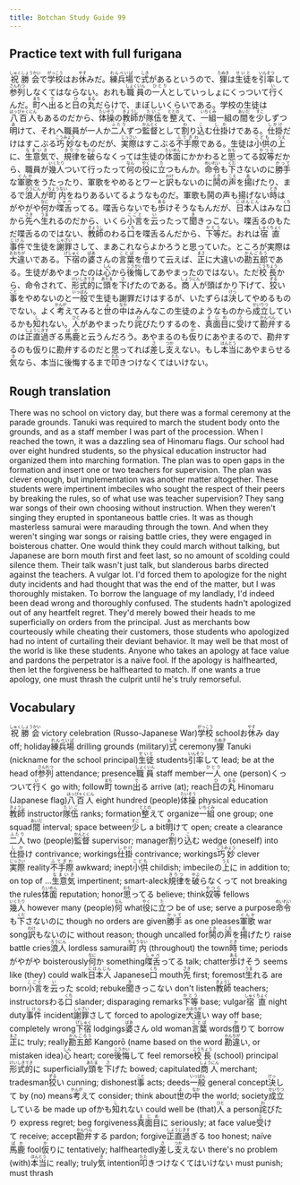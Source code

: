 ```yaml
---
title: Botchan Study Guide 99
---
```


## Practice text with full furigana

<p>
<ruby><rb>祝勝会</rb><rt>しゅくしょうかい</rt></ruby>で<ruby><rb>学校</rb><rt>がっこう</rt></ruby>はお<ruby><rb>休</rb><rt>やす</rt></ruby>みだ。<ruby><rb>練兵場</rb><rt>れんぺいば</rt></ruby>で<ruby><rb>式</rb><rt>しき</rt></ruby>があるというので、<ruby><rb>狸</rb><rt>たぬき</rt></ruby>は<ruby><rb>生徒</rb><rt>せいと</rt></ruby>を<ruby><rb>引率</rb><rt>いんそつ</rt></ruby>して<ruby><rb>参列</rb><rt>さんれつ</rt></ruby>しなくてはならない。おれも<ruby><rb>職員</rb><rt>しょくいん</rt></ruby>の<ruby><rb>一人</rb><rt>ひとり</rt></ruby>としていっしょにくっついて<ruby><rb>行</rb><rt>い</rt></ruby>くんだ。<ruby><rb>町</rb><rt>まち</rt></ruby>へ<ruby><rb>出</rb><rt>で</rt></ruby>ると<ruby><rb>日</rb><rt>ひ</rt></ruby>の<ruby><rb>丸</rb><rt>まる</rt></ruby>だらけで、まぼしいくらいである。学校の生徒は<ruby><rb>八百人</rb><rt>はっぴゃくにん</rt></ruby>もあるのだから、<ruby><rb>体操</rb><rt>たいそう</rt></ruby>の<ruby><rb>教師</rb><rt>きょうし</rt></ruby>が<ruby><rb>隊伍</rb><rt>たいご</rt></ruby>を<ruby><rb>整</rb><rt>ととの</rt></ruby>えて、<ruby><rb>一組</rb><rt>いちくみ</rt></ruby>一組の<ruby><rb>間</rb><rt>あいだ</rt></ruby>を<ruby><rb>少</rb><rt>すこ</rt></ruby>しずつ<ruby><rb>明</rb><rt>あ</rt></ruby>けて、それへ職員が一人か<ruby><rb>二人</rb><rt>ふたり</rt></ruby>ずつ<ruby><rb>監督</rb><rt>かんとく</rt></ruby>として<ruby><rb>割</rb><rt>わ</rt></ruby>り<ruby><rb>込</rb><rt>こ</rt></ruby>む<ruby><rb>仕掛</rb><rt>しか</rt></ruby>けである。<ruby><rb>仕掛</rb><rt>しかけ</rt></ruby>だけはすこぶる<ruby><rb>巧妙</rb><rt>こうみょう</rt></ruby>なものだが、<ruby><rb>実際</rb><rt>じっさい</rt></ruby>はすこぶる<ruby><rb>不手際</rb><rt>ふてぎわ</rt></ruby>である。生徒は<ruby><rb>小供</rb><rt>こども</rt></ruby>の<ruby><rb>上</rb><rt>うえ</rt></ruby>に、<ruby><rb>生意気</rb><rt>なまいき</rt></ruby>で、<ruby><rb>規律</rb><rt>きりつ</rt></ruby>を<ruby><rb>破</rb><rt>やぶ</rt></ruby>らなくっては生徒の<ruby><rb>体面</rb><rt>たいめん</rt></ruby>にかかわると<ruby><rb>思</rb><rt>おも</rt></ruby>ってる<ruby><rb>奴等</rb><rt>やつら</rt></ruby>だから、職員が<ruby><rb>幾人</rb><rt>いくたり</rt></ruby>ついて行ったって<ruby><rb>何</rb><rt>なん</rt></ruby>の<ruby><rb>役</rb><rt>やく</rt></ruby>に<ruby><rb>立</rb><rt>た</rt></ruby>つもんか。<ruby><rb>命令</rb><rt>めいれい</rt></ruby>も<ruby><rb>下</rb><rt>くだ</rt></ruby>さないのに<ruby><rb>勝手</rb><rt>かって</rt></ruby>な<ruby><rb>軍歌</rb><rt>ぐんか</rt></ruby>をうたったり、軍歌をやめるとワーと<ruby><rb>訳</rb><rt>わけ</rt></ruby>もないのに<ruby><rb>鬨</rb><rt>とき</rt></ruby>の<ruby><rb>声</rb><rt>こえ</rt></ruby>を<ruby><rb>揚</rb><rt>あ</rt></ruby>げたり、まるで<ruby><rb>浪人</rb><rt>ろうにん</rt></ruby>が<ruby><rb>町内</rb><rt>ちょうない</rt></ruby>をねりあるいてるようなものだ。軍歌も鬨の声も揚げない<ruby><rb>時</rb><rt>とき</rt></ruby>はがやがや<ruby><rb>何</rb><rt>なに</rt></ruby>か<ruby><rb>喋舌</rb><rt>しゃべ</rt></ruby>ってる。喋舌らないでも<ruby><rb>歩</rb><rt>ある</rt></ruby>けそうなもんだが、<ruby><rb>日本人</rb><rt>にほんじん</rt></ruby>はみな<ruby><rb>口</rb><rt>くち</rt></ruby>から<ruby><rb>先</rb><rt>さき</rt></ruby>へ<ruby><rb>生</rb><rt>うま</rt></ruby>れるのだから、いくら<ruby><rb>小言</rb><rt>こごと</rt></ruby>を<ruby><rb>云</rb><rt>い</rt></ruby>ったって<ruby><rb>聞</rb><rt>き</rt></ruby>きっこない。喋舌るのもただ喋舌るのではない、<ruby><rb>教師</rb><rt>きょうし</rt></ruby>のわる<ruby><rb>口</rb><rt>くち</rt></ruby>を喋舌るんだから、<ruby><rb>下等</rb><rt>かとう</rt></ruby>だ。おれは<ruby><rb>宿直</rb><rt>しゅくちょく</rt></ruby><ruby><rb>事件</rb><rt>じけん</rt></ruby>で生徒を<ruby><rb>謝罪</rb><rt>しゃざい</rt></ruby>さして、まあこれならよかろうと思っていた。ところが実際は<ruby><rb>大違</rb><rt>おおちが</rt></ruby>いである。<ruby><rb>下宿</rb><rt>げしゅく</rt></ruby>の<ruby><rb>婆</rb><rt>ばあ</rt></ruby>さんの<ruby><rb>言葉</rb><rt>ことば</rt></ruby>を<ruby><rb>借</rb><rt>か</rt></ruby>りて云えば、<ruby><rb>正</rb><rt>まさ</rt></ruby>に大違いの<ruby><rb>勘五郎</rb><rt>かんごろう</rt></ruby>である。生徒があやまったのは<ruby><rb>心</rb><rt>しん</rt></ruby>から<ruby><rb>後悔</rb><rt>こうかい</rt></ruby>してあやまったのではない。ただ<ruby><rb>校長</rb><rt>こうちょう</rt></ruby>から、命令されて、<ruby><rb>形式的</rb><rt>けいしきてき</rt></ruby>に<ruby><rb>頭</rb><rt>あたま</rt></ruby>を<ruby><rb>下</rb><rt>さ</rt></ruby>げたのである。<ruby><rb>商人</rb><rt>しょうにん</rt></ruby>が頭ばかり下げて、<ruby><rb>狡</rb><rt>ずる</rt></ruby>い<ruby><rb>事</rb><rt>こと</rt></ruby>をやめないのと<ruby><rb>一般</rb><rt>いっぱん</rt></ruby>で生徒も謝罪だけはするが、いたずらは<ruby><rb>決</rb><rt>けっ</rt></ruby>してやめるものでない。よく<ruby><rb>考</rb><rt>かんが</rt></ruby>えてみると<ruby><rb>世</rb><rt>よ</rt></ruby>の<ruby><rb>中</rb><rt>なか</rt></ruby>はみんなこの生徒のようなものから<ruby><rb>成立</rb><rt>せいりつ</rt></ruby>しているかも<ruby><rb>知</rb><rt>し</rt></ruby>れない。<ruby><rb>人</rb><rt>ひと</rt></ruby>があやまったり<ruby><rb>詫</rb><rt>わ</rt></ruby>びたりするのを、<ruby><rb>真面目</rb><rt>まじめ</rt></ruby>に<ruby><rb>受</rb><rt>う</rt></ruby>けて<ruby><rb>勘弁</rb><rt>かんべん</rt></ruby>するのは<ruby><rb>正直過</rb><rt>しょうじきす</rt></ruby>ぎる<ruby><rb>馬鹿</rb><rt>ばか</rt></ruby>と云うんだろう。あやまるのも<ruby><rb>仮</rb><rt>か</rt></ruby>りにあやまるので、勘弁するのも仮りに勘弁するのだと思ってれば<ruby><rb>差</rb><rt>さ</rt></ruby>し<ruby><rb>支</rb><rt>つか</rt></ruby>えない。もし<ruby><rb>本当</rb><rt>ほんとう</rt></ruby>にあやまらせる<ruby><rb>気</rb><rt>き</rt></ruby>なら、本当に後悔するまで<ruby><rb>叩</rb><rt>たた</rt></ruby>きつけなくてはいけない。
</p>


## Rough translation

There was no school on victory day, but there was a formal ceremony at the parade grounds. Tanuki was required to march the student body onto the grounds, and as a staff member I was part of the procession. When I reached the town, it was a dazzling sea of Hinomaru flags. Our school had over eight hundred students, so the physical education instructor had organized them into marching formation. The plan was to open gaps in the formation and insert one or two teachers for supervision. The plan was clever enough, but implementation was another matter altogether. These students were impertinent imbeciles who sought the respect of their peers by breaking the rules, so of what use was teacher supervision? They sang war songs of their own choosing without instruction. When they weren't singing they erupted in spontaneous battle cries. It was as though masterless samurai were marauding through the town. And when they weren't singing war songs or raising battle cries, they were engaged in boisterous chatter. One would think they could march without talking, but Japanese are born mouth first and feet last, so no amount of scolding could silence them. Their talk wasn't just talk, but slanderous barbs directed against the teachers. A vulgar lot. I'd forced them to apologize for the night duty incidents and had thought that was the end of the matter, but I was thoroughly mistaken. To borrow the language of my landlady, I'd indeed been dead wrong and thoroughly confused. The students hadn't apologized out of any heartfelt regret. They'd merely bowed their heads to me superficially on orders from the principal. Just as merchants bow courteously while cheating their customers, those students who apologized had no intent of curtailing their deviant behavior. It may well be that most of the world is like these students. Anyone who takes an apology at face value and pardons the perpetrator is a naïve fool. If the apology is halfhearted, then let the forgiveness be halfhearted to match. If one wants a true apology, one must thrash the culprit until he's truly remorseful.


## Vocabulary

<p>
<span className="vocabstudy"><ruby><rb>祝勝会</rb><rt>しゅくしょうかい</rt></ruby>&nbsp;victory celebration (Russo-Japanese War)</span><span className="vocabstudy"><ruby><rb>学校</rb><rt>がっこう</rt></ruby>&nbsp;school</span><span className="vocabstudy">お<ruby><rb>休</rb><rt>やす</rt></ruby>み&nbsp;day off; holiday</span><span className="vocabstudy"><ruby><rb>練兵場</rb><rt>れんぺいば</rt></ruby>&nbsp;drilling grounds (military)</span><span className="vocabstudy"><ruby><rb>式</rb><rt>しき</rt></ruby>&nbsp;ceremony</span><span className="vocabstudy"><ruby><rb>狸</rb><rt>たぬき</rt></ruby>&nbsp;Tanuki (nickname for the school principal)</span><span className="vocabstudy"><ruby><rb>生徒</rb><rt>せいと</rt></ruby>&nbsp;students</span><span className="vocabstudy"><ruby><rb>引率</rb><rt>いんそつ</rt></ruby>して&nbsp;lead; be at the head of</span><span className="vocabstudy"><ruby><rb>参列</rb><rt>さんれつ</rt></ruby>&nbsp;attendance; presence</span><span className="vocabstudy"><ruby><rb>職員</rb><rt>しょくいん</rt></ruby>&nbsp;staff member</span><span className="vocabstudy"><ruby><rb>一人</rb><rt>ひとり</rt></ruby>&nbsp;one (person)</span><span className="vocabstudy">くっついて<ruby><rb>行</rb><rt>い</rt></ruby>く&nbsp;go with; follow</span><span className="vocabstudy"><ruby><rb>町</rb><rt>まち</rt></ruby>&nbsp;town</span><span className="vocabstudy"><ruby><rb>出</rb><rt>で</rt></ruby>る&nbsp;arrive (at); reach</span><span className="vocabstudy"><ruby><rb>日</rb><rt>ひ</rt></ruby>の<ruby><rb>丸</rb><rt>まる</rt></ruby>&nbsp;Hinomaru (Japanese flag)</span><span className="vocabstudy"><ruby><rb>八百人</rb><rt>はっぴゃくにん</rt></ruby>&nbsp;eight hundred (people)</span><span className="vocabstudy"><ruby><rb>体操</rb><rt>たいそう</rt></ruby>&nbsp;physical education</span><span className="vocabstudy"><ruby><rb>教師</rb><rt>きょうし</rt></ruby>&nbsp;instructor</span><span className="vocabstudy"><ruby><rb>隊伍</rb><rt>たいご</rt></ruby>&nbsp;ranks; formation</span><span className="vocabstudy"><ruby><rb>整</rb><rt>ととの</rt></ruby>えて&nbsp;organize</span><span className="vocabstudy"><ruby><rb>一組</rb><rt>いちくみ</rt></ruby>&nbsp;one group; one squad</span><span className="vocabstudy"><ruby><rb>間</rb><rt>あいだ</rt></ruby>&nbsp;interval; space between</span><span className="vocabstudy"><ruby><rb>少</rb><rt>すこ</rt></ruby>し&nbsp;a bit</span><span className="vocabstudy"><ruby><rb>明</rb><rt>あ</rt></ruby>けて&nbsp;open; create a clearance</span><span className="vocabstudy"><ruby><rb>二人</rb><rt>ふたり</rt></ruby>&nbsp;two (people)</span><span className="vocabstudy"><ruby><rb>監督</rb><rt>かんとく</rt></ruby>&nbsp;supervisor; manager</span><span className="vocabstudy"><ruby><rb>割</rb><rt>わ</rt></ruby>り<ruby><rb>込</rb><rt>こ</rt></ruby>む&nbsp;wedge (oneself) into</span><span className="vocabstudy"><ruby><rb>仕掛</rb><rt>しか</rt></ruby>け&nbsp;contrivance; workings</span><span className="vocabstudy"><ruby><rb>仕掛</rb><rt>しかけ</rt></ruby>&nbsp;contrivance; workings</span><span className="vocabstudy"><ruby><rb>巧妙</rb><rt>こうみょう</rt></ruby>&nbsp;clever</span><span className="vocabstudy"><ruby><rb>実際</rb><rt>じっさい</rt></ruby>&nbsp;reality</span><span className="vocabstudy"><ruby><rb>不手際</rb><rt>ふてぎわ</rt></ruby>&nbsp;awkward; inept</span><span className="vocabstudy"><ruby><rb>小供</rb><rt>こども</rt></ruby>&nbsp;childish; imbecile</span><span className="vocabstudy">の<ruby><rb>上</rb><rt>うえ</rt></ruby>に&nbsp;in addition to; on top of ...</span><span className="vocabstudy"><ruby><rb>生意気</rb><rt>なまいき</rt></ruby>&nbsp;impertinent; smart-aleck</span><span className="vocabstudy"><ruby><rb>規律</rb><rt>きりつ</rt></ruby>を<ruby><rb>破</rb><rt>やぶ</rt></ruby>らなくって&nbsp;not breaking the rules</span><span className="vocabstudy"><ruby><rb>体面</rb><rt>たいめん</rt></ruby>&nbsp;reputation; honor</span><span className="vocabstudy"><ruby><rb>思</rb><rt>おも</rt></ruby>ってる&nbsp;believe; think</span><span className="vocabstudy"><ruby><rb>奴等</rb><rt>やつら</rt></ruby>&nbsp;fellows</span><span className="vocabstudy"><ruby><rb>幾人</rb><rt>いくたり</rt></ruby>&nbsp;however many (people)</span><span className="vocabstudy"><ruby><rb>何</rb><rt>なん</rt></ruby>&nbsp;what</span><span className="vocabstudy"><ruby><rb>役</rb><rt>やく</rt></ruby>に<ruby><rb>立</rb><rt>た</rt></ruby>つ&nbsp;be of use; serve a purpose</span><span className="vocabstudy"><ruby><rb>命令</rb><rt>めいれい</rt></ruby>も<ruby><rb>下</rb><rt>くだ</rt></ruby>さないのに&nbsp;though no orders are given</span><span className="vocabstudy"><ruby><rb>勝手</rb><rt>かって</rt></ruby>&nbsp;as one pleases</span><span className="vocabstudy"><ruby><rb>軍歌</rb><rt>ぐんか</rt></ruby>&nbsp;war song</span><span className="vocabstudy"><ruby><rb>訳</rb><rt>わけ</rt></ruby>もないのに&nbsp;without reason; though uncalled for</span><span className="vocabstudy"><ruby><rb>鬨</rb><rt>とき</rt></ruby>の<ruby><rb>声</rb><rt>こえ</rt></ruby>を<ruby><rb>揚</rb><rt>あ</rt></ruby>げたり&nbsp;raise battle cries</span><span className="vocabstudy"><ruby><rb>浪人</rb><rt>ろうにん</rt></ruby>&nbsp;lordless samurai</span><span className="vocabstudy"><ruby><rb>町内</rb><rt>ちょうない</rt></ruby>&nbsp;(throughout) the town</span><span className="vocabstudy"><ruby><rb>時</rb><rt>とき</rt></ruby>&nbsp;time; periods</span><span className="vocabstudy">がやがや&nbsp;boisterously</span><span className="vocabstudy"><ruby><rb>何</rb><rt>なに</rt></ruby>か&nbsp;something</span><span className="vocabstudy"><ruby><rb>喋舌</rb><rt>しゃべ</rt></ruby>ってる&nbsp;talk; chatter</span><span className="vocabstudy"><ruby><rb>歩</rb><rt>ある</rt></ruby>けそう&nbsp;seems like (they) could walk</span><span className="vocabstudy"><ruby><rb>日本人</rb><rt>にほんじん</rt></ruby>&nbsp;Japanese</span><span className="vocabstudy"><ruby><rb>口</rb><rt>くち</rt></ruby>&nbsp;mouth</span><span className="vocabstudy"><ruby><rb>先</rb><rt>さき</rt></ruby>&nbsp;first; foremost</span><span className="vocabstudy"><ruby><rb>生</rb><rt>うま</rt></ruby>れる&nbsp;are born</span><span className="vocabstudy"><ruby><rb>小言</rb><rt>こごと</rt></ruby>を<ruby><rb>云</rb><rt>い</rt></ruby>った&nbsp;scold; rebuke</span><span className="vocabstudy"><ruby><rb>聞</rb><rt>き</rt></ruby>きっこない&nbsp;don't listen</span><span className="vocabstudy"><ruby><rb>教師</rb><rt>きょうし</rt></ruby>&nbsp;teachers; instructors</span><span className="vocabstudy">わる<ruby><rb>口</rb><rt>くち</rt></ruby>&nbsp;slander; disparaging remarks</span><span className="vocabstudy"><ruby><rb>下等</rb><rt>かとう</rt></ruby>&nbsp;base; vulgar</span><span className="vocabstudy"><ruby><rb>宿直</rb><rt>しゅくちょく</rt></ruby>&nbsp;night duty</span><span className="vocabstudy"><ruby><rb>事件</rb><rt>じけん</rt></ruby>&nbsp;incident</span><span className="vocabstudy"><ruby><rb>謝罪</rb><rt>しゃざい</rt></ruby>さして&nbsp;forced to apologize</span><span className="vocabstudy"><ruby><rb>大違</rb><rt>おおちが</rt></ruby>い&nbsp;way off base; completely wrong</span><span className="vocabstudy"><ruby><rb>下宿</rb><rt>げしゅく</rt></ruby>&nbsp;lodgings</span><span className="vocabstudy"><ruby><rb>婆</rb><rt>ばあ</rt></ruby>さん&nbsp;old woman</span><span className="vocabstudy"><ruby><rb>言葉</rb><rt>ことば</rt></ruby>&nbsp;words</span><span className="vocabstudy"><ruby><rb>借</rb><rt>か</rt></ruby>りて&nbsp;borrow</span><span className="vocabstudy"><ruby><rb>正</rb><rt>まさ</rt></ruby>に&nbsp;truly; really</span><span className="vocabstudy"><ruby><rb>勘五郎</rb><rt>かんごろう</rt></ruby>&nbsp;Kangorō (name based on the word <ruby><rb>勘違</rb><rt>かんちが</rt></ruby>い, or mistaken idea)</span><span className="vocabstudy"><ruby><rb>心</rb><rt>しん</rt></ruby>&nbsp;heart; core</span><span className="vocabstudy"><ruby><rb>後悔</rb><rt>こうかい</rt></ruby>して&nbsp;feel remorse</span><span className="vocabstudy"><ruby><rb>校長</rb><rt>こうちょう</rt></ruby>&nbsp;(school) principal</span><span className="vocabstudy"><ruby><rb>形式的</rb><rt>けいしきてき</rt></ruby>に&nbsp;superficially</span><span className="vocabstudy"><ruby><rb>頭</rb><rt>あたま</rt></ruby>を<ruby><rb>下</rb><rt>さ</rt></ruby>げた&nbsp;bowed; capitulated</span><span className="vocabstudy"><ruby><rb>商人</rb><rt>しょうにん</rt></ruby>&nbsp;merchant; tradesman</span><span className="vocabstudy"><ruby><rb>狡</rb><rt>ずる</rt></ruby>い&nbsp;cunning; dishonest</span><span className="vocabstudy"><ruby><rb>事</rb><rt>こと</rt></ruby>&nbsp;acts; deeds</span><span className="vocabstudy"><ruby><rb>一般</rb><rt>いっぱん</rt></ruby>&nbsp;general concept</span><span className="vocabstudy"><ruby><rb>決</rb><rt>けっ</rt></ruby>して&nbsp;by (no) means</span><span className="vocabstudy"><ruby><rb>考</rb><rt>かんが</rt></ruby>えて&nbsp;consider; think about</span><span className="vocabstudy"><ruby><rb>世</rb><rt>よ</rt></ruby>の<ruby><rb>中</rb><rt>なか</rt></ruby>&nbsp;the world; society</span><span className="vocabstudy"><ruby><rb>成立</rb><rt>せいりつ</rt></ruby>している&nbsp;be made up of</span><span className="vocabstudy">かも<ruby><rb>知</rb><rt>し</rt></ruby>れない&nbsp;could well be (that)</span><span className="vocabstudy"><ruby><rb>人</rb><rt>ひと</rt></ruby>&nbsp;a person</span><span className="vocabstudy"><ruby><rb>詫</rb><rt>わ</rt></ruby>びたり&nbsp;express regret; beg forgiveness</span><span className="vocabstudy"><ruby><rb>真面目</rb><rt>まじめ</rt></ruby>に&nbsp;seriously; at face value</span><span className="vocabstudy"><ruby><rb>受</rb><rt>う</rt></ruby>けて&nbsp;receive; accept</span><span className="vocabstudy"><ruby><rb>勘弁</rb><rt>かんべん</rt></ruby>する&nbsp;pardon; forgive</span><span className="vocabstudy"><ruby><rb>正直過</rb><rt>しょうじきす</rt></ruby>ぎる&nbsp;too honest; naïve</span><span className="vocabstudy"><ruby><rb>馬鹿</rb><rt>ばか</rt></ruby>&nbsp;fool</span><span className="vocabstudy"><ruby><rb>仮</rb><rt>か</rt></ruby>りに&nbsp;tentatively; halfheartedly</span><span className="vocabstudy"><ruby><rb>差</rb><rt>さ</rt></ruby>し<ruby><rb>支</rb><rt>つか</rt></ruby>えない&nbsp;there's no problem (with)</span><span className="vocabstudy"><ruby><rb>本当</rb><rt>ほんとう</rt></ruby>に&nbsp;really; truly</span><span className="vocabstudy"><ruby><rb>気</rb><rt>き</rt></ruby>&nbsp;intention</span><span className="vocabstudy"><ruby><rb>叩</rb><rt>たた</rt></ruby>きつけなくてはいけない&nbsp;must punish; must thrash</span>
</p>
